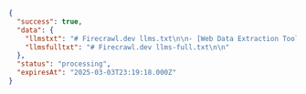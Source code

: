 ```json
{
  "success": true,
  "data": {
    "llmstxt": "# Firecrawl.dev llms.txt\n\n- [Web Data Extraction Tool](https://www.firecrawl.dev/)...",
    "llmsfulltxt": "# Firecrawl.dev llms-full.txt\n\n"
  },
  "status": "processing",
  "expiresAt": "2025-03-03T23:19:18.000Z"
}
```
